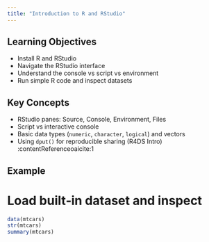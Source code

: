 ```yaml
---
title: "Introduction to R and RStudio"
---
```


## Learning Objectives

-   Install R and RStudio\
-   Navigate the RStudio interface\
-   Understand the console vs script vs environment\
-   Run simple R code and inspect datasets

## Key Concepts

-   RStudio panes: Source, Console, Environment, Files\
-   Script vs interactive console\
-   Basic data types (`numeric`, `character`, `logical`) and vectors\
-   Using `dput()` for reproducible sharing (R4DS Intro) :contentReference[oaicite:1]{index="1"}

## Example

# Load built‑in dataset and inspect

```r
data(mtcars)
str(mtcars)
summary(mtcars)
```
